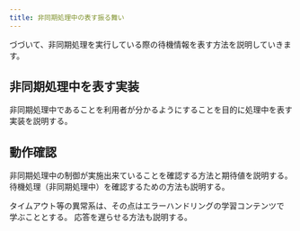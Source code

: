 ```yaml
---
title: 非同期処理中の表す振る舞い
---
```


づづいて、非同期処理を実行している際の待機情報を表す方法を説明していきます。

## 非同期処理中を表す実装

非同期処理中であることを利用者が分かるようにすることを目的に処理中を表す実装を説明する。

## 動作確認

非同期処理中の制御が実施出来ていることを確認する方法と期待値を説明する。
待機処理（非同期処理中）を確認するための方法も説明する。

タイムアウト等の異常系は、その点はエラーハンドリングの学習コンテンツで
学ぶこととする。
応答を遅らせる方法も説明する。
